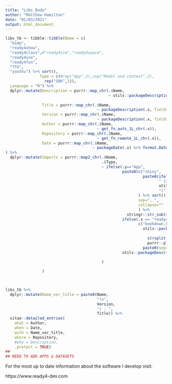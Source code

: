 ```yaml
---
title: "Libs_Body"
author: "Matthew Hamilton"
date: "01/03/2021"
output: html_document
---
```


```r
libs_tb <- tibble::tibble(Name = c(
  "bimp",
  "ready4show",
  "ready4class",#"ready4sim","ready4space",
  "ready4use",
  "ready4fun",
  "TTU",
  "youthu") %>% sort(),
               Type = c(#rep("App",2),rep("Model and context",2),
                 rep("SDK",1)),
  Language = "R") %>%
  dplyr::mutate(Description = purrr::map_chr(.$Name,
                                             ~ utils::packageDescription(.x, 
                                                                             fields = "Description")),
                Title = purrr::map_chr(.$Name,
                                        ~ packageDescription(.x, fields = "Title")),
                Version = purrr::map_chr(.$Name,
                                        ~ packageDescription(.x, fields = "Version")),
                Author = purrr::map_chr(.$Name,
                                        ~ get_fn_auts_1L_chr(.x)),
                Repository = purrr::map_chr(.$Name,
                                        ~ get_fn_remote_1L_chr(.x)),
                Date = purrr::map_chr(.$Name,
                                      ~ packageDate(.x) %>% format.Date("%d %B %Y"))
) %>%
  dplyr::mutate(Imports = purrr::map2_chr(.$Name,
                                          .$Type,
                                          ~ ifelse(.y=="App",
                                                   paste0(c("shiny",
                                                            paste0(ifelse(.x == "Springtides","springtides","s2lsd"),
                                                                   " (>= ",
                                                                   utils::packageDescription(ifelse(.x == "Springtides","springtides","s2lsd"), fields = "Version"),
                                                                   ")")
                                                          ) %>% sort(), 
                                                          sep=", ", 
                                                          collapse=""
                                                          ) %>%
                                                     stringr::str_sub(end=-2),
                                                   ifelse(.x == "ready4showXXX",
                                                          c("bookdown,kableExtra,knitr,rmarkdown,rticles,shiny",
                                                            utils::packageDescription("ready4plot", 
                                                                             fields = "Imports") %>%
                                                              strsplit(", ") %>%
                                                              purrr::pluck(1)) %>% sort() %>%
                                                            paste0(sep=", ", collapse=""),
                                                   utils::packageDescription(.x, 
                                                                             fields = "Imports") %>% sort()))
                                          )

                )

 


```
```r
libs_tb %>% 
  dplyr::mutate(Name_ver_title = paste0(Name,
                                        "(v",
                                        Version,
                                        ") - ",
                                        Title)) %>%
  vitae::detailed_entries(
    what = Author,
    when = Date,
    with = Name_ver_title,
    where = Repository,
    #why = Description,
    .protect = TRUE)
##
## NEED TO ADD APPS & DATASETS
```  

For the most up to date information about the software I develop visit:

https://www.ready4-dev.com
